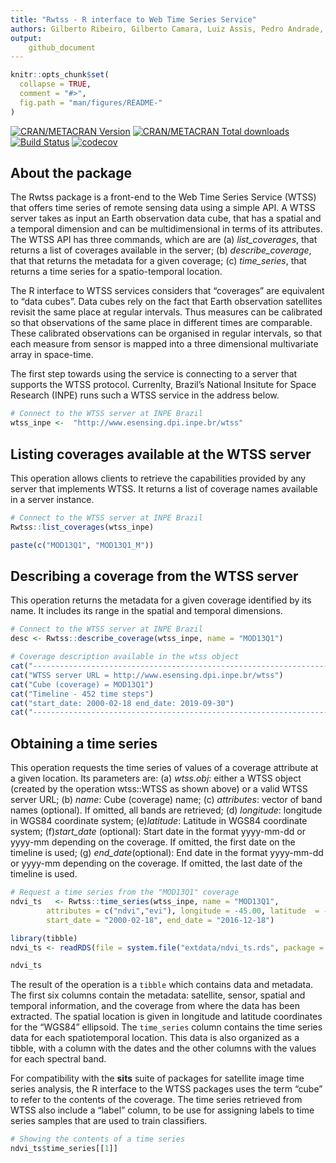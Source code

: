 ```yaml
---
title: "Rwtss - R interface to Web Time Series Service"
authors: Gilberto Ribeiro, Gilberto Camara, Luiz Assis, Pedro Andrade, Felipe Souza
output: 
    github_document
---
```


```r
knitr::opts_chunk$set(
  collapse = TRUE,
  comment = "#>",
  fig.path = "man/figures/README-"
)
```

[![CRAN/METACRAN Version](https://www.r-pkg.org/badges/version/Rwtss)](https://CRAN.R-project.org/package=Rwtss)
[![CRAN/METACRAN Total downloads](http://cranlogs.r-pkg.org/badges/grand-total/Rwtss?color=blue)](https://CRAN.R-project.org/package=Rwtss)
[![Build Status](https://drone.dpi.inpe.br/api/badges/e-sensing/Rwtss/status.svg)](https://drone.dpi.inpe.br/e-sensing/Rwtss)
[![codecov](https://codecov.io/gh/e-sensing/Rwtss/branch/master/graph/badge.svg?token=gDsvUHhLmI)](https://codecov.io/gh/e-sensing/Rwtss)


## About the package

The Rwtss package is a front-end to the Web Time Series Service (WTSS) that offers time series of remote sensing data using a simple API. A WTSS server takes as input an Earth observation data cube, that has a spatial and a temporal dimension and can be multidimensional in terms of its attributes.  The WTSS API has three commands, which are are (a) *list_coverages*, that returns a list of coverages available in the server; (b) *describe_coverage*, that that returns the metadata for a given coverage; (c) *time_series*, that returns a time series for a spatio-temporal location.

The R interface to WTSS services considers that "coverages" are equivalent to "data cubes". Data cubes rely on the fact that Earth observation satellites revisit the same place at regular intervals. Thus measures can be calibrated so that observations of the same place in different times are comparable. These calibrated observations can be organised in regular intervals, so that each measure from sensor is mapped into a three dimensional multivariate array in space-time.

The first step towards using the service is connecting to a server that supports the WTSS protocol. Currenlty, Brazil's National Insitute for Space Research (INPE) runs such a WTSS service
in the address below.

```r
# Connect to the WTSS server at INPE Brazil
wtss_inpe <-  "http://www.esensing.dpi.inpe.br/wtss"
```

## Listing coverages available at the WTSS server

This operation allows clients to retrieve the capabilities provided by any server that implements WTSS. It returns a list of coverage names available in a server instance.

```r
# Connect to the WTSS server at INPE Brazil
Rwtss::list_coverages(wtss_inpe)
```
```r
paste(c("MOD13Q1", "MOD13Q1_M"))
```

## Describing a coverage from the WTSS server

This operation returns the metadata for a given coverage identified by its name. It includes its range in the spatial and temporal dimensions.

```r
# Connect to the WTSS server at INPE Brazil
desc <- Rwtss::describe_coverage(wtss_inpe, name = "MOD13Q1")
```


```r
# Coverage description available in the wtss object
cat("---------------------------------------------------------------------")
cat("WTSS server URL = http://www.esensing.dpi.inpe.br/wtss")
cat("Cube (coverage) = MOD13Q1")
cat("Timeline - 452 time steps")
cat("start_date: 2000-02-18 end_date: 2019-09-30")
cat("---------------------------------------------------------------------")
```

## Obtaining a time series 

This operation requests the time series of values of a coverage attribute at a given location. Its parameters are: (a) *wtss.obj*: either a WTSS object (created by the operation wtss::WTSS as shown above) or a valid WTSS server URL; (b) *name*: Cube (coverage) name; (c) *attributes*: vector of band names (optional). If omitted, all bands are retrieved; (d) *longitude*: longitude in WGS84 coordinate system; (e)*latitude*:   Latitude in WGS84 coordinate system; (f)*start_date* (optional):  Start date in the format yyyy-mm-dd or yyyy-mm depending on the coverage. If omitted, the first date on the timeline is used; (g)
*end_date*(optional): End date in the format yyyy-mm-dd or yyyy-mm depending on the coverage. If omitted, the last date of the timeline is used.

```r
# Request a time series from the "MOD13Q1" coverage
ndvi_ts   <- Rwtss::time_series(wtss_inpe, name = "MOD13Q1", 
        attributes = c("ndvi","evi"), longitude = -45.00, latitude  = -12.00,
        start_date = "2000-02-18", end_date = "2016-12-18")
```

```r
library(tibble)
ndvi_ts <- readRDS(file = system.file("extdata/ndvi_ts.rds", package = "Rwtss"))
```

```r
ndvi_ts
```


The result of the operation is a `tibble` which contains data and metadata. The first six columns contain the metadata: satellite, sensor, spatial and temporal information, and the coverage from where the data has been extracted. The spatial location is given in longitude and latitude coordinates for the "WGS84" ellipsoid. The `time_series` column contains the time series data for each spatiotemporal location. This data is also organized as a tibble, with a column with the dates and the other columns with the values for each spectral band. 

For compatibility with the **sits** suite of packages for satellite image time series analysis, the R interface to the WTSS packages uses the term "cube" to refer to the contents of the coverage. The time series retrieved from WTSS also include a "label" column, to be use for assigning labels to time series samples that are used to train classifiers.

```r
# Showing the contents of a time series
ndvi_ts$time_series[[1]]
```
